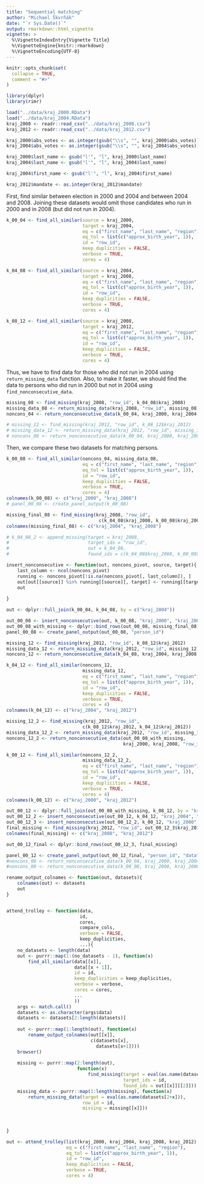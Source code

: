 ```yaml
---
title: "Sequential matching"
author: "Michael Škvrňák"
date: "`r Sys.Date()`"
output: rmarkdown::html_vignette
vignette: >
  %\VignetteIndexEntry{Vignette Title}
  %\VignetteEngine{knitr::rmarkdown}
  %\VignetteEncoding{UTF-8}
---
```


```r
knitr::opts_chunk$set(
  collapse = TRUE,
  comment = "#>"
)
```

```r

library(dplyr)
library(rimr)

load("../data/kraj_2000.RData")
load("../data/kraj_2004.RData")
kraj_2008 <- readr::read_csv("../data/kraj_2008.csv")
kraj_2012 <- readr::read_csv("../data/kraj_2012.csv")

kraj_2000$abs_votes <- as.integer(gsub("\\s", "", kraj_2000$abs_votes))
kraj_2004$abs_votes <- as.integer(gsub("\\s", "", kraj_2004$abs_votes))

kraj_2000$last_name <- gsub("l'", "ĺ", kraj_2000$last_name)
kraj_2004$last_name <- gsub("l'", "ĺ", kraj_2004$last_name)

kraj_2004$first_name <- gsub("l'", "ĺ", kraj_2004$first_name)

kraj_2012$mandate <- as.integer(kraj_2012$mandate)

```

First, find similar between election in 2000 and 2004 and between 2004 and 2008. 
Joining these datasets would omit those candidates who run in 2000 and in 2008 
(but did not run in 2004).
```r
k_00_04 <- find_all_similar(source = kraj_2000, 
                            target = kraj_2004, 
                            eq = c("first_name", "last_name", "region"), 
                            eq_tol = list(c("approx_birth_year", 1)), 
                            id = "row_id", 
                            keep_duplicities = FALSE, 
                            verbose = TRUE, 
                            cores = 4)

k_04_08 <- find_all_similar(source = kraj_2004, 
                            target = kraj_2008, 
                            eq = c("first_name", "last_name", "region"), 
                            eq_tol = list(c("approx_birth_year", 1)), 
                            id = "row_id", 
                            keep_duplicities = FALSE, 
                            verbose = TRUE, 
                            cores = 4)

k_08_12 <- find_all_similar(source = kraj_2008, 
                            target = kraj_2012, 
                            eq = c("first_name", "last_name", "region"), 
                            eq_tol = list(c("approx_birth_year", 1)), 
                            id = "row_id", 
                            keep_duplicities = FALSE, 
                            verbose = TRUE, 
                            cores = 4)


```

Thus, we have to find data for those who did not run in 2004 
using `return_missing_data` function.
Also, to make it faster, we should find the data to persons who did run in 2000 but 
not in 2004 using `find_nonconsecutive_data`.

```r
missing_08 <- find_missing(kraj_2008, "row_id", k_04_08$kraj_2008)
missing_data_08 <- return_missing_data(kraj_2008, "row_id", missing_08)
noncons_04 <- return_nonconsecutive_data(k_00_04, kraj_2000, kraj_2004, "row_id")

# missing_12 <- find_missing(kraj_2012, "row_id", k_08_12$kraj_2012)
# missing_data_12 <- return_missing_data(kraj_2012, "row_id", missing_12)
# noncons_08 <- return_nonconsecutive_data(k_00_04, kraj_2000, kraj_2004, "row_id")


```

Then, we compare these two datasets for matching persons.
```r
k_00_08 <- find_all_similar(noncons_04, missing_data_08, 
                            eq = c("first_name", "last_name", "region"), 
                            eq_tol = list(c("approx_birth_year", 1)), 
                            id = "row_id", 
                            keep_duplicities = FALSE, 
                            verbose = TRUE, 
                            cores = 4)
colnames(k_00_08) <- c("kraj_2000", "kraj_2008")
# panel_00_08 <- create_panel_output(k_00_08)

missing_final_08 <- find_missing(kraj_2008, "row_id", 
                                  c(k_04_08$kraj_2008, k_00_08$kraj_2008))
colnames(missing_final_08) <- c("kraj_2004", "kraj_2008")

# k_04_08_2 <- append_missing(target = kraj_2008, 
#                             target_ids = "row_id", 
#                             out = k_04_08, 
#                             found_ids = c(k_04_08$kraj_2008, k_00_08$kraj_2008))

```

```r
insert_nonconsecutive <- function(out, noncons_pivot, source, target){
    last_column <- ncol(noncons_pivot)
    running <- noncons_pivot[!is.na(noncons_pivot[, last_column]), ]
    out[out[[source]] %in% running[[source]], target] <- running[[target]]
    out
    
}

out <- dplyr::full_join(k_00_04, k_04_08, by = c("kraj_2004"))

out_00_08 <- insert_nonconsecutive(out, k_00_08, "kraj_2000", "kraj_2008")
out_00_08_with_missing <- dplyr::bind_rows(out_00_08, missing_final_08)
panel_00_08 <- create_panel_output(out_00_08, "person_id")

missing_12 <- find_missing(kraj_2012, "row_id", k_08_12$kraj_2012)
missing_data_12 <- return_missing_data(kraj_2012, "row_id", missing_12)
noncons_12 <- return_nonconsecutive_data(k_04_08, kraj_2004, kraj_2008, "row_id")

k_04_12 <- find_all_similar(noncons_12, 
                            missing_data_12, 
                            eq = c("first_name", "last_name", "region"), 
                            eq_tol = list(c("approx_birth_year", 1)), 
                            id = "row_id", 
                            keep_duplicities = FALSE, 
                            verbose = TRUE, 
                            cores = 4)
colnames(k_04_12) <- c("kraj_2004", "kraj_2012")

missing_12_2 <- find_missing(kraj_2012, "row_id", 
                            c(k_08_12$kraj_2012, k_04_12$kraj_2012))
missing_data_12_2 <- return_missing_data(kraj_2012, "row_id", missing_12_2)
noncons_12_2 <- return_nonconsecutive_data(out_00_08_with_missing, 
                                           kraj_2000, kraj_2008, "row_id")

k_00_12 <- find_all_similar(noncons_12_2, 
                            missing_data_12_2, 
                            eq = c("first_name", "last_name", "region"), 
                            eq_tol = list(c("approx_birth_year", 1)), 
                            id = "row_id", 
                            keep_duplicities = FALSE, 
                            verbose = TRUE, 
                            cores = 4)
colnames(k_00_12) <- c("kraj_2000", "kraj_2012")

out_00_12 <- dplyr::full_join(out_00_08_with_missing, k_08_12, by = "kraj_2008")
out_00_12_2 <- insert_nonconsecutive(out_00_12, k_04_12, "kraj_2004", "kraj_2012")
out_00_12_3 <- insert_nonconsecutive(out_00_12_2, k_00_12, "kraj_2000", "kraj_2012")
final_missing <- find_missing(kraj_2012, "row_id", out_00_12_3$kraj_2012)
colnames(final_missing) <- c("kraj_2008", "kraj_2012")

out_00_12_final <- dplyr::bind_rows(out_00_12_3, final_missing)

panel_00_12 <- create_panel_output(out_00_12_final, "person_id", "data")
#noncons_08 <- return_nonconsecutive_data(k_00_04, kraj_2000, kraj_2004, "row_id")
#noncons_00 <- return_nonconsecutive_data(k_00_08, kraj_2000, kraj_2008, "row_id")
```

```r

rename_output_colnames <- function(out, datasets){
    colnames(out) <- datasets
    out
}


attend_trolley <- function(data, 
                           id, 
                           cores, 
                           compare_cols, 
                           verbose = FALSE, 
                           keep_duplicities, 
                           ...){
    no_datasets <- length(data)
    out <- purrr::map(1:(no_datasets - 1), function(x) 
        find_all_similar(data[[x]], 
                         data[[x + 1]], 
                         id = id, 
                         keep_duplicities = keep_duplicities, 
                         verbose = verbose, 
                         cores = cores, 
                         ...
                         ))
    args <- match.call()
    datasets <- as.character(args$data)
    datasets <- datasets[2:length(datasets)]
    
    out <- purrr::map(1:length(out), function(x) 
        rename_output_colnames(out[[x]], 
                               c(datasets[x], 
                                 datasets[x+1])))
    browser()
    
    missing <- purrr::map(2:length(out), 
                          function(x) 
                              find_missing(target = eval(as.name(datasets[x+1])), 
                                           target_ids = id, 
                                           found_ids = out[[x]][[2]]))
    missing_data <- purrr::map(1:length(missing), function(x) 
        return_missing_data(target = eval(as.name(datasets[2+x])), 
                            row_id = id, 
                            missing = missing[[x]]))
    
    
    
}

out <- attend_trolley(list(kraj_2000, kraj_2004, kraj_2008, kraj_2012), 
                      eq = c("first_name", "last_name", "region"), 
                      eq_tol = list(c("approx_birth_year", 1)), 
                      id = "row_id", 
                      keep_duplicities = FALSE, 
                      verbose = TRUE, 
                      cores = 4)
```

